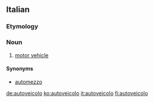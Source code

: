 ==Italian==

===Etymology===
{{prefix|auto|veicolo|lang=it}}

===Noun===
{{wikipedia|lang=it}}
{{it-noun|m}}

# [[motor vehicle]]

====Synonyms====
* [[automezzo]]

[[de:autoveicolo]]
[[ko:autoveicolo]]
[[it:autoveicolo]]
[[fi:autoveicolo]]